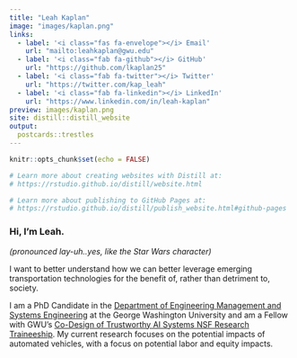 ```yaml
---
title: "Leah Kaplan"
image: "images/kaplan.png"
links:
  - label: '<i class="fas fa-envelope"></i> Email'
    url: "mailto:leahkaplan@gwu.edu"
  - label: '<i class="fab fa-github"></i> GitHub'
    url: "https://github.com/lkaplan25"
  - label: '<i class="fab fa-twitter"></i> Twitter'
    url: "https://twitter.com/kap_leah"
  - label: '<i class="fab fa-linkedin"></i> LinkedIn'
    url: "https://www.linkedin.com/in/leah-kaplan"
preview: images/kaplan.png
site: distill::distill_website
output:
  postcards::trestles
---
```


```r
knitr::opts_chunk$set(echo = FALSE)

# Learn more about creating websites with Distill at:
# https://rstudio.github.io/distill/website.html

# Learn more about publishing to GitHub Pages at:
# https://rstudio.github.io/distill/publish_website.html#github-pages

```

### Hi, I'm Leah.

*(pronounced lay-uh..yes, like the Star Wars character)*

I want to better understand how we can better leverage emerging transportation technologies for the benefit of, rather than detriment to, society. 

I am a PhD Candidate in the [Department of Engineering Management and Systems Engineering](http://emse.seas.gwu.edu/) at the George Washington University and am a Fellow with GWU's [Co-Design of Trustworthy AI Systems NSF Research Traineeship](https://dtais.seas.gwu.edu/). My current research focuses on the potential impacts of automated vehicles, with a focus on potential labor and equity impacts. 
